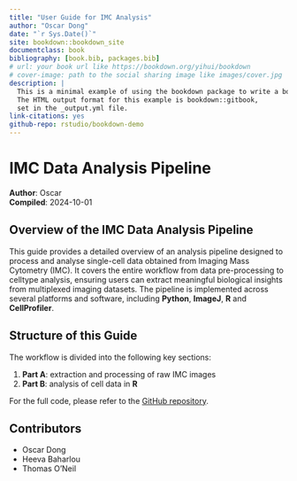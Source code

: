 ```yaml
--- 
title: "User Guide for IMC Analysis"
author: "Oscar Dong"
date: "`r Sys.Date()`"
site: bookdown::bookdown_site
documentclass: book
bibliography: [book.bib, packages.bib]
# url: your book url like https://bookdown.org/yihui/bookdown
# cover-image: path to the social sharing image like images/cover.jpg
description: |
  This is a minimal example of using the bookdown package to write a book.
  The HTML output format for this example is bookdown::gitbook,
  set in the _output.yml file.
link-citations: yes
github-repo: rstudio/bookdown-demo
---
```


# IMC Data Analysis Pipeline

**Author**: Oscar  
**Compiled**: 2024-10-01

## Overview of the IMC Data Analysis Pipeline

This guide provides a detailed overview of an analysis pipeline designed to process and analyse single-cell data obtained from Imaging Mass Cytometry (IMC). It covers the entire workflow from data pre-processing to celltype analysis, ensuring users can extract meaningful biological insights from multiplexed imaging datasets. The pipeline is implemented across several platforms and software, including **Python**, **ImageJ**, **R** and **CellProfiler**. 

## Structure of this Guide

The workflow is divided into the following key sections:

1. **Part A**: extraction and processing of raw IMC images 
2. **Part B**: analysis of cell data in **R**

For the full code, please refer to the [GitHub repository](https://github.com/CVR-MucosalImmunology/IMC). 

## Contributors

* Oscar Dong
* Heeva Baharlou
* Thomas O'Neil

